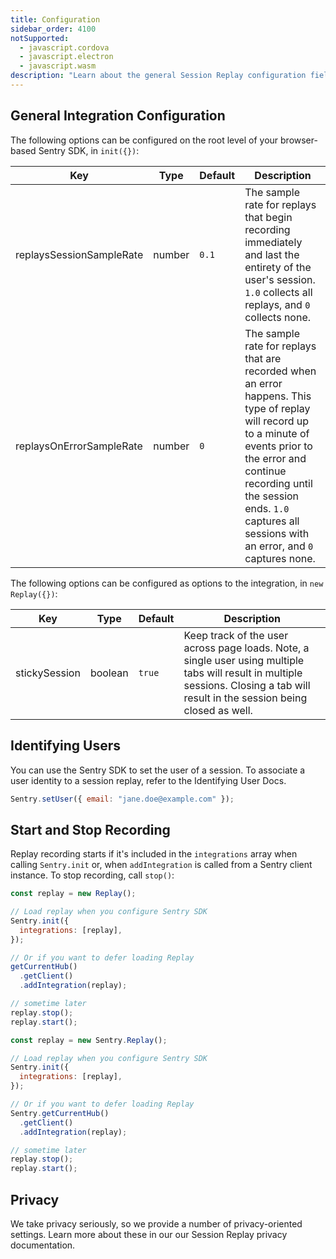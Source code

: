 ```yaml
---
title: Configuration
sidebar_order: 4100
notSupported:
  - javascript.cordova
  - javascript.electron
  - javascript.wasm
description: "Learn about the general Session Replay configuration fields."
---
```


<Include name="beta-note-session-replay.mdx" />

## General Integration Configuration

The following options can be configured on the root level of your browser-based Sentry SDK, in `init({})`:

| Key                      | Type   | Default | Description                                                                                                                                                                                                                                                       |
| ------------------------ | ------ | ------- | ----------------------------------------------------------------------------------------------------------------------------------------------------------------------------------------------------------------------------------------------------------------- |
| replaysSessionSampleRate | number | `0.1`   | The sample rate for replays that begin recording immediately and last the entirety of the user's session. `1.0` collects all replays, and `0` collects none.                                                                                                      |
| replaysOnErrorSampleRate | number | `0`   | The sample rate for replays that are recorded when an error happens. This type of replay will record up to a minute of events prior to the error and continue recording until the session ends. `1.0` captures all sessions with an error, and `0` captures none. |

The following options can be configured as options to the integration, in `new Replay({})`:

| Key           | Type    | Default | Description                                                                                                                                                                        |
| ------------- | ------- | ------- | ---------------------------------------------------------------------------------------------------------------------------------------------------------------------------------- |
| stickySession | boolean | `true`  | Keep track of the user across page loads. Note, a single user using multiple tabs will result in multiple sessions. Closing a tab will result in the session being closed as well. |

## Identifying Users

You can use the Sentry SDK to set the user of a session. To associate a user identity to a session replay, refer to the <PlatformLink to="/enriching-events/identify-user">Identifying User Docs</PlatformLink>.

```javascript
Sentry.setUser({ email: "jane.doe@example.com" });
```

## Start and Stop Recording

Replay recording starts if it's included in the `integrations` array when calling `Sentry.init` or, when `addIntegration` is called from a Sentry client instance. To stop recording, call `stop()`:

```javascript {tabTitle: ESM}
const replay = new Replay();

// Load replay when you configure Sentry SDK
Sentry.init({
  integrations: [replay],
});

// Or if you want to defer loading Replay
getCurrentHub()
  .getClient()
  .addIntegration(replay);

// sometime later
replay.stop();
replay.start();
```

```javascript {tabTitle: CDN}
const replay = new Sentry.Replay();

// Load replay when you configure Sentry SDK
Sentry.init({
  integrations: [replay],
});

// Or if you want to defer loading Replay
Sentry.getCurrentHub()
  .getClient()
  .addIntegration(replay);

// sometime later
replay.stop();
replay.start();
```

## Privacy

We take privacy seriously, so we provide a number of privacy-oriented settings. Learn more about these in our our <PlatformLink to="/session-replay/privacy/#privacy-configuration">Session Replay privacy documentation</PlatformLink>.
